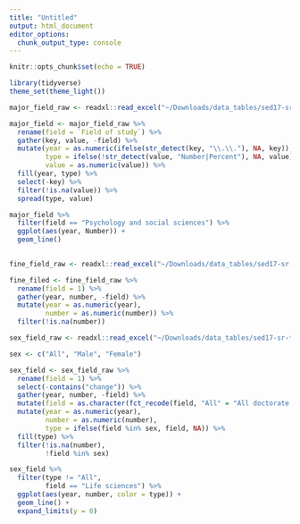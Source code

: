 ```yaml
---
title: "Untitled"
output: html_document
editor_options: 
  chunk_output_type: console
---
```


```r
knitr::opts_chunk$set(echo = TRUE)
```

```r
library(tidyverse)
theme_set(theme_light())

major_field_raw <- readxl::read_excel("~/Downloads/data_tables/sed17-sr-tab012.xlsx", skip = 3)

major_field <- major_field_raw %>% 
  rename(field = `Field of study`) %>% 
  gather(key, value, -field) %>% 
  mutate(year = as.numeric(ifelse(str_detect(key, "\\.\\."), NA, key)), 
         type = ifelse(!str_detect(value, "Number|Percent"), NA, value), 
         value = as.numeric(value)) %>%
  fill(year, type) %>% 
  select(-key) %>% 
  filter(!is.na(value)) %>% 
  spread(type, value) 

major_field %>% 
  filter(field == "Psychology and social sciences") %>% 
  ggplot(aes(year, Number)) +
  geom_line()
  
```

```r
fine_field_raw <- readxl::read_excel("~/Downloads/data_tables/sed17-sr-tab013.xlsx", skip = 3) 

fine_filed <- fine_field_raw %>% 
  rename(field = 1) %>% 
  gather(year, number, -field) %>% 
  mutate(year = as.numeric(year), 
         number = as.numeric(number)) %>% 
  filter(!is.na(number))

```

```r
sex_field_raw <- readxl::read_excel("~/Downloads/data_tables/sed17-sr-tab015.xlsx", skip = 3) 

sex <- c("All", "Male", "Female")

sex_field <- sex_field_raw %>% 
  rename(field = 1) %>% 
  select(-contains("change")) %>% 
  gather(year, number, -field) %>% 
  mutate(field = as.character(fct_recode(field, "All" = "All doctorate recipientsa"))) %>% 
  mutate(year = as.numeric(year),
         number = as.numeric(number), 
         type = ifelse(field %in% sex, field, NA)) %>% 
  fill(type) %>% 
  filter(!is.na(number), 
         !field %in% sex) 

sex_field %>% 
  filter(type != "All", 
         field == "Life sciences") %>% 
  ggplot(aes(year, number, color = type)) +
  geom_line() + 
  expand_limits(y = 0)
   
  
  



```

